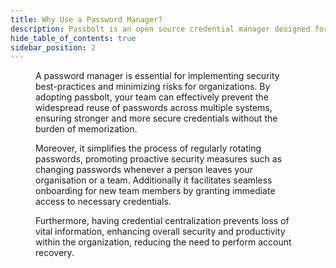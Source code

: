 ```yaml
---
title: Why Use a Password Manager?
description: Passbolt is an open source credential manager designed for collaboration.
hide_table_of_contents: true
sidebar_position: 2
---
```


<Figure
  src="/img/help/2024/03/user-statistics.png"
  caption="Infographics - 5 good reasons to adopt a password manager."
  alt="Infographics - 5 good reasons to adopt a password manager."
/>

A password manager is essential for implementing security best-practices and minimizing risks for organizations.
By adopting passbolt, your team can effectively prevent the widespread reuse of passwords across multiple
systems, ensuring stronger and more secure credentials without the burden of memorization.

Moreover, it simplifies the process of regularly rotating passwords, promoting proactive security measures such as
changing passwords whenever a person leaves your organisation or a team. Additionally it facilitates seamless
onboarding for new team members by granting immediate access to necessary credentials.

Furthermore, having credential centralization prevents loss of vital information, enhancing overall security
and productivity within the organization, reducing the need to perform account recovery.
